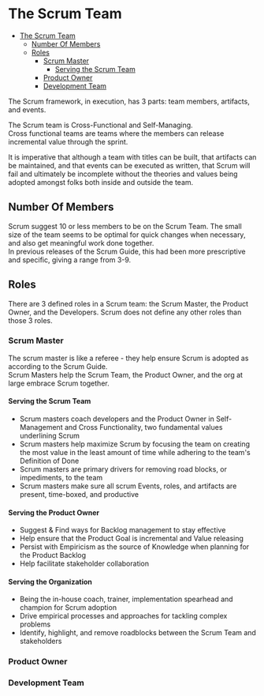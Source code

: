 # The Scrum Team

- [The Scrum Team](#the-scrum-team)
  - [Number Of Members](#number-of-members)
  - [Roles](#roles)
    - [Scrum Master](#scrum-master)
      - [Serving the Scrum Team](#serving-the-scrum-team)
    - [Product Owner](#product-owner)
    - [Development Team](#development-team)

The Scrum framework, in execution, has 3 parts: team members, artifacts, and events.

The Scrum team is Cross-Functional and Self-Managing.  
Cross functional teams are teams where the members can release incremental value through the sprint.

It is imperative that although a team with titles can be built, that artifacts can be maintained, and that events can be executed as written, that Scrum will fail and ultimately be incomplete without the theories and values being adopted amongst folks both inside and outside the team.

## Number Of Members

Scrum suggest 10 or less members to be on the Scrum Team. The small size of the team seems to be optimal for quick changes when necessary, and also get meaningful work done together.  
In previous releases of the Scrum Guide, this had been more prescriptive and specific, giving a range from 3-9.

## Roles

There are 3 defined roles in a Scrum team: the Scrum Master, the Product Owner, and the Developers. Scrum does not define any other roles than those 3 roles.

### Scrum Master

The scrum master is like a referee - they help ensure Scrum is adopted as according to the Scrum Guide.  
Scrum Masters help the Scrum Team, the Product Owner, and the org at large embrace Scrum together.

#### Serving the Scrum Team

- Scrum masters coach developers and the Product Owner in Self-Management and Cross Functionality, two fundamental values underlining Scrum
- Scrum masters help maximize Scrum by focusing the team on creating the most value in the least amount of time while adhering to the team's Definition of Done
- Scrum masters are primary drivers for removing road blocks, or impediments, to the team
- Scrum masters make sure all scrum Events, roles, and artifacts are present, time-boxed, and productive

#### Serving the Product Owner

- Suggest & Find ways for Backlog management to stay effective
- Help ensure that the Product Goal is incremental and Value releasing
- Persist with Empiricism as the source of Knowledge when planning for the Product Backlog
- Help facilitate stakeholder collaboration

#### Serving the Organization

- Being the in-house coach, trainer, implementation spearhead and champion for Scrum adoption
- Drive empirical processes and approaches for tackling complex problems
- Identify, highlight, and remove roadblocks between the Scrum Team and stakeholders

### Product Owner

### Development Team

